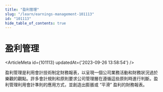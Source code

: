 ```yaml
---
title: "盈利管理"
slug: "/learn/earnings-management-101113"
id: "101113"
hide_table_of_contents: true
---
```



# 盈利管理

<ArticleMeta id={101113} updatedAt={'2023-09-26 13:58:54'} />
<div className='border-solid border-b border-t-0 my-4 border-[var(--ifm-color-gray-300)]' />

盈利管理是利用會計技術制定財務報表，以呈現一個公司業務活動和財務狀況過於樂觀的觀點。許多會計規則和原則要求公司管理層在遵循這些原則時進行判斷。盈利管理利用會計準則的應用方式，並創造出膨脹或 “平滑” 盈利的財務報表。
